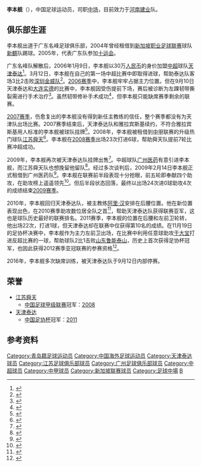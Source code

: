 {{noteta|G1=足球}}{{Football player infobox
| playername = 李本舰
| image = 
| fullname = 李本舰
| height = {{height|m=1.81}}
| nickname = 
| dateofbirth = {{Birth date and age|year=1986|month=3|day=5}}
| cityofbirth = [[山东|山东]][[青岛|青岛]]
| countryofbirth = {{CHN}}
| currentclub = [[河南建业|河南建业]]
| clubnumber = 35
| position = [[中场|中场]]
| youthyears = 1997-2002年
| youthclubs = [[广东名峰|广东名峰]]
| years = 2003-2005年<br/>2004年<br/>2006-2017<br/>2008年<br/>2009年<br/>2018-
| clubs = [[广东名峰|广东名峰]]<br/>→[[新麒|新麒]]''(租借)''<br/>[[天津泰达|天津泰达]]<br/>→[[江苏舜天足球俱乐部|江苏舜天]]''(租借)''<br/>→[[广州医药|广州医药]]''(租借)''<br/>[[河南建业足球俱乐部|河南建业]]
| caps(goals) = <br/>14 (4) <br/>171 (6) <br/>23 (6) <br/> 24 (0) <br/>
| nationalyears = 
| nationalteam = 
| nationalcaps(goals) =
| pcupdate = 2016年10月30日
| ntupdate = 
}}
'''李本舰'''（{{bd|1986年|3月5日|catIdx=L}}），中国足球运动员，司职[[中场|中场]]，目前效力于[[河南建业|河南建业]]队。

==俱乐部生涯==
李本舰出道于广东名峰足球俱乐部，2004年曾经租借到[[新加坡职业足球联赛|新加坡职业足球联赛]]球队[[新麒|新麒]]队踢球。2005年，代表广东队参加[[中华人民共和国第十届全国运动会|十运会]]。

广东名峰队解散后，2006年1月9日，李本舰以30万[[人民币|人民币]]的身价加盟[[中超|中超]]球队[[天津泰达|天津泰达]]<ref>{{cite web| title ="欧亚和李本舰马上就要成为天津泰达的正式队员"| url =http://sports.sohu.com/20060109/n241343697.shtml| access-date =2009-11-18| archive-date =2021-01-23| archive-url =https://web.archive.org/web/20210123160705/https://sports.sohu.com/20060109/n241343697.shtml| dead-url =no}}</ref>。3月12日，李本舰在自己的第一场中超比赛中即取得进球，帮助泰达队客场3比2击败[[深圳足球俱乐部|深圳金威队]]<ref>{{cite web| title ="王军进球为让队友安心 李本舰进球给父亲祝寿"| url =http://sports.sina.com.cn/s/2006-03-13/1100806207s.shtml| access-date =2009-11-18| archive-date =2021-01-23| archive-url =https://web.archive.org/web/20210123160634/http://sports.sina.com.cn/s/2006-03-13/1100806207s.shtml| dead-url =no}}</ref>。[[2006年中国足球超级联赛|2006赛季]]中，李本舰牢牢占据主力位置。但在9月10日天津泰达和[[大连实德|大连实德]]的比赛中，李本舰因受伤提前下场，赛后被诊断为左踝韧带撕裂需进行手术治疗<ref>{{cite web| title ="津门硬汉李本舰潸然泪下：拼抢时哪顾会受伤"| url =http://sports.sohu.com/20060911/n245272202.shtml| access-date =2009-11-18| archive-date =2015-04-14| archive-url =https://web.archive.org/web/20150414182336/http://sports.sohu.com/20060911/n245272202.shtml| dead-url =no}}</ref>。虽然韧带修补手术成功<ref>{{cite web| title ="韧带修复手术顺利 李本舰手术成功新老总亲探望"| url =http://sports.sohu.com/20060921/n245463689.shtml| access-date =2009-11-18| archive-date =2021-01-23| archive-url =https://web.archive.org/web/20210123160653/https://sports.sohu.com/20060921/n245463689.shtml| dead-url =no}}</ref>，但李本舰只能缺席赛季剩余的联赛。

[[2007年中国足球超级联赛|2007赛季]]，伤愈复出的李本舰没有得到新任主教练{{link-en|雅拉宾斯基|Jozef Jarabinský}}的信任，整个赛季都没有为天津队出场比赛。2007赛季结束后，天津泰达队和雅拉宾斯基续约，不符合雅拉宾斯基用人标准的李本舰被球队挂牌<ref>{{cite web| title ="2008年度国内足球运动员转会上榜完全名单"| url =http://news.xinhuanet.com/sports/2008-01/02/content_7353859.htm| access-date =2009-11-18| archive-date =2009-04-11| archive-url =https://web.archive.org/web/20090411214423/http://news.xinhuanet.com/sports/2008-01/02/content_7353859.htm| dead-url =no}}</ref>。2008年，李本舰被租借到[[中甲|中甲]]联赛的升级热门球队[[江苏舜天足球俱乐部|江苏舜天]]<ref>{{cite web| title ="李本舰租借舜天欧亚落中甲 离别时他们期待再聚"| url =http://sports.tianjinwe.com/content/2008-02/01/content_386189.htm}}{{dead link|date=2018年3月 |bot=InternetArchiveBot |fix-attempted=yes }}</ref>。李本舰在[[2008年中国足球甲级联赛|2008赛季]]出场23次打进6球，帮助舜天队提前7轮比赛冲超成功。

2009年，李本舰再次被天津泰达队挂牌出售<ref>{{cite web | title ="足协公布联赛转会名单:480人挂牌 武汉集体上榜" | url =http://sports.hexun.com/hexun/30269.html }}{{dead link|date=2018年3月 |bot=InternetArchiveBot |fix-attempted=yes }}</ref>。中超球队[[广州医药|广州医药]]有意引进李本舰，而江苏舜天队也想挽留他留队<ref>{{cite web| title ="浐灞姜晨再续前缘希望大 泰达弃将李本舰遇麻烦"| url =http://sports.sohu.com/20090202/n262011591.shtml| access-date =2009-11-18| archive-date =2021-01-23| archive-url =https://web.archive.org/web/20210123160736/https://sports.sohu.com/20090202/n262011591.shtml| dead-url =no}}</ref>。经过多次谈判后，2009年2月14日李本舰正式租借到广州医药队<ref>{{cite web| title ="江苏冲超功臣转投广药 曾是国足左前卫头号热门"| url =http://sports.sohu.com/20090214/n262244086.shtml| access-date =2009-11-18| archive-date =2021-01-23| archive-url =https://web.archive.org/web/20210123160720/https://sports.sohu.com/20090214/n262244086.shtml| dead-url =no}}</ref>。李本舰在联赛前半段表现十分抢眼，前五轮即奉献四个助攻，在助攻榜上遥遥领先<ref>{{cite web| title ="广州终结逢夜战不胜魔咒 沈家军感叹升班马中超路难"| url =http://sports.sina.com.cn/j/2009-04-20/17434336001.shtml| access-date =2009-11-18| archive-date =2021-01-23| archive-url =https://web.archive.org/web/20210123160722/http://sports.sina.com.cn/j/2009-04-20/17434336001.shtml| dead-url =no}}</ref>。但后半段状态回落，最终以出场24次进0球助攻4次的成绩结束[[2009年中国足球超级联赛|2009赛季]]。

2010年，李本舰回归天津泰达队，被主教练[[阿里·汉|阿里·汉]]安排在后腰位置。他在新位置表现出色，在2010赛季助攻数位居全队之首<ref>{{Cite web |url=http://sports.enorth.com.cn/system/2011/02/22/005868256.shtml |title=泰达三军用命志在亚冠 新援旧兵汉帅精心雕琢 |access-date=2011-02-22 |archive-date=2021-01-23 |archive-url=https://web.archive.org/web/20210123160920/http://sports.enorth.com.cn/system/2011/02/22/005868256.shtml |dead-url=no }}</ref>，帮助天津泰达队获得联赛亚军，这也是球队历史最好的联赛排名。2011赛季，李本舰的位置在后腰和左前卫轮转，他出场22次，打进1球，但天津泰达却在联赛中仅获得第10名的成绩。在11月19日的足协杯决赛中，李本舰作为主力左前卫出场，在比赛中利用任意球助攻[[于大宝|于大宝]]打进反超比赛的一球，帮助球队2比1击败[[山东鲁能泰山|山东鲁能泰山]]，历史上首次获得足协杯冠军，也因此获得2012赛季亚冠联赛的参赛资格<ref>{{Cite web |url=http://sports.163.com/11/1120/05/7J9FL5UM00051C8M.html |title=足协杯决赛落幕天津夺31年首冠 |access-date=2011-11-21 |archive-url=https://web.archive.org/web/20160305074305/http://sports.163.com/11/1120/05/7J9FL5UM00051C8M.html |archive-date=2016-03-05 |dead-url=yes }}</ref>。

2016年，李本舰多次缺席训练，被天津泰达队于9月12日内部停赛。

==荣誉==
* [[江苏舜天足球俱乐部|江苏舜天]]
** [[中国足球甲级联赛|中国足球甲级联赛]]冠军：[[2008年中国足球甲级联赛|2008]]
* [[天津泰达|天津泰达]]
** [[中国足协杯|中国足协杯]]冠军：[[2011年中国足协杯|2011]]

==参考资料==
{{Reflist|2}}

{{2006年中超分类名单天津}}
{{2007年中超分类名单天津}}
{{2009年广州医药名单}}
{{2010年中超分类名单天津}}
{{2011年中超分类名单天津}}
{{2012年中超分类名单天津}}
{{2013年中超分类名单天津}}
{{2014年中超分类名单天津}}
{{2015年中超分类名单天津}}
{{2016年中超分类名单天津}}
{{2018年中超分类名单河南}}
{{2019年中超分类名单河南}}

{{DEFAULTSORT:LI Benjian}}
[[Category:青岛籍足球运动员|Category:青岛籍足球运动员]]
[[Category:中国海外足球运动员|Category:中国海外足球运动员]]
[[Category:天津泰达球员|Category:天津泰达球员]]
[[Category:江苏足球俱乐部球员|Category:江苏足球俱乐部球员]]
[[Category:广州足球俱乐部球员|Category:广州足球俱乐部球员]]
[[Category:中超球员|Category:中超球员]]
[[Category:中甲球员|Category:中甲球员]]
[[Category:新加坡联赛球员|Category:新加坡联赛球员]]
[[Category:足球中場|Category:足球中場]]
[[Category:李姓|B]]